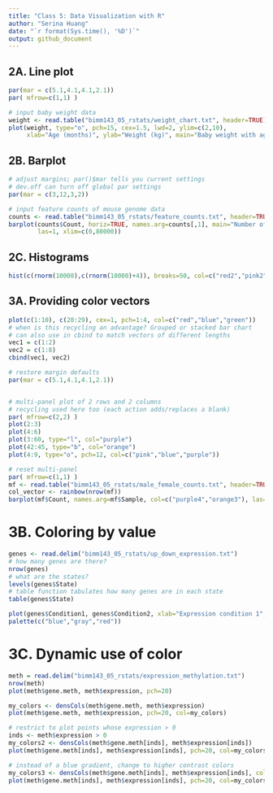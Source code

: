 ```yaml
---
title: "Class 5: Data Visualization with R"
author: "Serina Huang"
date: "`r format(Sys.time(), '%D')`"
output: github_document
---
```


## 2A. Line plot
```r
par(mar = c(5.1,4.1,4.1,2.1))
par( mfrow=c(1,1) )

# input baby weight data
weight <- read.table("bimm143_05_rstats/weight_chart.txt", header=TRUE)
plot(weight, type="o", pch=15, cex=1.5, lwd=2, ylim=c(2,10),
     xlab="Age (months)", ylab="Weight (kg)", main="Baby weight with age")
```

## 2B. Barplot
```r
# adjust margins; par()$mar tells you current settings
# dev.off can turn off global par settings
par(mar = c(3,12,3,2))

# input feature counts of mouse genome data
counts <- read.table("bimm143_05_rstats/feature_counts.txt", header=TRUE, sep="\t")
barplot(counts$Count, horiz=TRUE, names.arg=counts[,1], main="Number of features in the mouse GRCm38 genome",
        las=1, xlim=c(0,80000))
```

## 2C. Histograms
```r
hist(c(rnorm(10000),c(rnorm(10000)+4)), breaks=50, col=c("red2","pink2","white"), main="Histogram")
```

## 3A. Providing color vectors
```r
plot(c(1:10), c(20:29), cex=1, pch=1:4, col=c("red","blue","green"))
# when is this recycling an advantage? Grouped or stacked bar chart
# can also use in cbind to match vectors of different lengths
vec1 = c(1:2)
vec2 = c(1:8)
cbind(vec1, vec2)

# restore margin defaults
par(mar = c(5.1,4.1,4.1,2.1))


# multi-panel plot of 2 rows and 2 columns
# recycling used here too (each action adds/replaces a blank)
par( mfrow=c(2,2) )
plot(2:3)
plot(4:6)
plot(3:60, type="l", col="purple")
plot(42:45, type="b", col="orange")
plot(4:9, type="o", pch=12, col=c("pink","blue","purple"))

# reset multi-panel
par( mfrow=c(1,1) )
mf <- read.table("bimm143_05_rstats/male_female_counts.txt", header=TRUE, sep="\t")
col_vector <- rainbow(nrow(mf))
barplot(mf$Count, names.arg=mf$Sample, col=c("purple4","orange3"), las=3)
```

# 3B. Coloring by value
```r
genes <- read.delim("bimm143_05_rstats/up_down_expression.txt")
# how many genes are there?
nrow(genes)
# what are the states?
levels(genes$State)
# table function tabulates how many genes are in each state
table(genes$State)

plot(genes$Condition1, genes$Condition2, xlab="Expression condition 1", ylab="Expression condition 2", col=genes$State)
palette(c("blue","gray","red"))
```

# 3C. Dynamic use of color
```r
meth = read.delim("bimm143_05_rstats/expression_methylation.txt")
nrow(meth)
plot(meth$gene.meth, meth$expression, pch=20)

my_colors <- densCols(meth$gene.meth, meth$expression)
plot(meth$gene.meth, meth$expression, pch=20, col=my_colors)

# restrict to plot points whose expression > 0
inds <- meth$expression > 0
my_colors2 <- densCols(meth$gene.meth[inds], meth$expression[inds])
plot(meth$gene.meth[inds], meth$expression[inds], pch=20, col=my_colors2)

# instead of a blue gradient, change to higher contrast colors
my_colors3 <- densCols(meth$gene.meth[inds], meth$expression[inds], colramp=colorRampPalette(c("blue","green", "red", "yellow")))
plot(meth$gene.meth[inds], meth$expression[inds], pch=20, col=my_colors3)
```